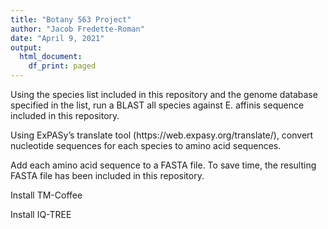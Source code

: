 ---
title: "Botany 563 Project"
author: "Jacob Fredette-Roman"
date: "April 9, 2021"
output:
  html_document:
    df_print: paged
---

\section{Step 1: Collect Sequences}


\subsection{BLAST Searches}

Using the species list included in this repository and the genome database specified in the list, run a BLAST all species against E. affinis sequence included in this repository. 

\subsection{Convert to Amino Acid Sequences}

Using ExPASy's translate tool (https://web.expasy.org/translate/), convert nucleotide sequences for each species to amino acid sequences.

\subsection{Create FASTA file}

Add each amino acid sequence to a FASTA file. To save time, the resulting FASTA file has been included in this repository.

\section{To-Do List--Remaining Steps}


\subsection{Sequence Alignment}

Install TM-Coffee

\subsection{Tree Estimation}

Install IQ-TREE